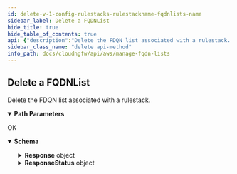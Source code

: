 ```yaml
---
id: delete-v-1-config-rulestacks-rulestackname-fqdnlists-name
sidebar_label: Delete a FQDNList
hide_title: true
hide_table_of_contents: true
api: {"description":"Delete the FDQN list associated with a rulestack. \n","operationId":"delete-v1-config-rulestacks-rulestackname-fqdnlists-name","parameters":[{"description":"The name of the rulestack.\n","in":"path","name":"rulestackname","required":true,"schema":{"type":"string"}},{"description":"The name of the FQDN list.\n","in":"path","name":"name","required":true,"schema":{"type":"string"}}],"requestBody":{"content":{"application/json":{"schema":{"additionalProperties":false,"properties":{},"title":"DeleteFqdnListRequest","type":"object"}}}},"responses":{"200":{"content":{"application/json":{"schema":{"additionalProperties":false,"properties":{"Response":{"description":"The API call response.\n","additionalProperties":false,"properties":{"FqdnListEntry":{"description":"The FQDN list entry.\n","additionalProperties":false,"properties":{"AuditComment":{"description":"Audit remarks.    \n","title":"Auditcomment","type":"string"},"Description":{"description":"The FQDN list description. \n","title":"Description","type":"string"},"FqdnList":{"description":"FQDN list.    \n","items":{"maxLength":255,"minLength":1,"pattern":"^[a-zA-Z0-9._-]+$","type":"string"},"title":"Fqdnlist","type":"array"},"UpdateToken":{"description":"Refresh token.\n","title":"Updatetoken","type":"string"}},"required":["FqdnList"],"title":"FqdnListDetails","type":"object"},"Name":{"description":"Name of the FQDN list.    \n","title":"Name","type":"string"},"RuleStackName":{"description":"Name of the rulestack. \n","title":"Rulestackname","type":"string"}},"title":"ResponseData","type":"object"},"ResponseStatus":{"description":"The API call response status.\n","additionalProperties":false,"properties":{"ErrorCode":{"default":0,"description":"Default value of a successful response is 0. Any other number indicates an error code.  \n\n400—HTTP bad request\n* InvalidRequestException—Operation failed due to invalid request. For example, unsupported parameter name or value in the request.\n* LimitExceededException—Operation failed due to violation in limit settings.\n* ResourceNotFoundException—Unable to locate a resource using the parameters you provided.\n* ThrottlingException—Operation failed due to throttling limitations.\n* AccessDeniedException—You do not have sufficient access to perform this action.\n\n500—Bad request \n* InternalServerError—Your request is valid but Cloud NGFW could not perform the operation due to a system issue.\n* InsufficientCapacityException—AWS currently does not have enough capacity to fulfill your request.\n","title":"Errorcode","type":"integer"},"Reason":{"description":"The error description.\n","title":"Reason","type":"string"}},"title":"Result","type":"object"}},"title":"DeleteFqdnListResponse","type":"object"}}},"description":"OK"}},"tags":["ManageFQDNLists"],"method":"delete","path":"/v1/config/rulestacks/{rulestackname}/fqdnlists/{name}","servers":[{"url":"https://api.us-east-1.aws.cloudngfw.paloaltonetworks.com"}],"jsonRequestBodyExample":{},"info":{"contact":{},"description":"Address objects with type Fully Qualified Domain Name (FQDN). An FQDN object provides further ease of use because DNS provides the FQDN resolution to the IP addresses instead of you needing to know the IP addresses and manually updating them every time the FQDN resolves to a new IP address.\n\nThese are the following formats for FQDN.  \n\n- Host names are composed of a sequence of labels concatenated with dots\n- Each label must be from 1 to 63 characters long\n- The entire host name, including the delimiting dots, has a maximum of 253 ASCII characters\n- DNS names can contain only alphabetical characters (A-Z), numeric characters (0-9), minus sign (-), and period (.)  \n\nFor more information, see [FQDN formats](https://en.wikipedia.org/wiki/Hostname).\n","title":"Manage FQDN Lists","version":"1.0.0"},"postman":{"name":"Delete a FQDNList","description":{"content":"Delete the FDQN list associated with a rulestack. \n","type":"text/plain"},"url":{"path":["v1","config","rulestacks",":rulestackname","fqdnlists",":name"],"host":["{{baseUrl}}"],"query":[],"variable":[{"disabled":false,"description":{"content":"(Required) The name of the rulestack.\n","type":"text/plain"},"type":"any","value":"","key":"rulestackname"},{"disabled":false,"description":{"content":"(Required) The name of the FQDN list.\n","type":"text/plain"},"type":"any","value":"","key":"name"}]},"header":[{"key":"Content-Type","value":"application/json"},{"key":"Accept","value":"application/json"}],"method":"DELETE","body":{"mode":"raw","raw":"\"\"","options":{"raw":{"language":"json"}}}}}
sidebar_class_name: "delete api-method"
info_path: docs/cloudngfw/api/aws/manage-fqdn-lists
---
```



## Delete a FQDNList



Delete the FDQN list associated with a rulestack. 


<details style={{"marginBottom":"1rem"}} data-collapsed={false} open={true}><summary style={{}}><strong>Path Parameters</strong></summary><div><ul><ParamsItem className={"paramsItem"} param={{"description":"The name of the rulestack.\n","in":"path","name":"rulestackname","required":true,"schema":{"type":"string"}}}></ParamsItem><ParamsItem className={"paramsItem"} param={{"description":"The name of the FQDN list.\n","in":"path","name":"name","required":true,"schema":{"type":"string"}}}></ParamsItem></ul></div></details><div><ApiTabs><TabItem label={"200"} value={"200"}><div>

OK

</div><div><details style={{}} data-collapsed={false} open={true}><summary style={{"textAlign":"left"}}><strong>Schema</strong></summary><div style={{"textAlign":"left","marginLeft":"1rem"}}></div><ul style={{"marginLeft":"1rem"}}><SchemaItem collapsible={true} className={"schemaItem"}><details style={{}}><summary style={{}}><strong>Response</strong><span style={{"opacity":"0.6"}}> object</span></summary><div style={{"marginLeft":"1rem"}}><div style={{"marginTop":".5rem","marginBottom":".5rem"}}>

The API call response.


</div><SchemaItem collapsible={true} className={"schemaItem"}><details style={{}}><summary style={{}}><strong>FqdnListEntry</strong><span style={{"opacity":"0.6"}}> object</span></summary><div style={{"marginLeft":"1rem"}}><div style={{"marginTop":".5rem","marginBottom":".5rem"}}>

The FQDN list entry.


</div><SchemaItem collapsible={false} name={"AuditComment"} required={false} schemaDescription={"Audit remarks.    \n"} schemaName={"Auditcomment"} qualifierMessage={undefined}></SchemaItem><SchemaItem collapsible={false} name={"Description"} required={false} schemaDescription={"The FQDN list description. \n"} schemaName={"Description"} qualifierMessage={undefined}></SchemaItem><SchemaItem collapsible={false} name={"FqdnList"} required={true} schemaDescription={"FQDN list.    \n"} schemaName={"string[]"} qualifierMessage={"**Possible values:** 1 ≤ length ≤ 255, Value must match regular expression `^[a-zA-Z0-9._-]+$`"}></SchemaItem><SchemaItem collapsible={false} name={"UpdateToken"} required={false} schemaDescription={"Refresh token.\n"} schemaName={"Updatetoken"} qualifierMessage={undefined}></SchemaItem></div></details></SchemaItem><SchemaItem collapsible={false} name={"Name"} required={false} schemaDescription={"Name of the FQDN list.    \n"} schemaName={"Name"} qualifierMessage={undefined}></SchemaItem><SchemaItem collapsible={false} name={"RuleStackName"} required={false} schemaDescription={"Name of the rulestack. \n"} schemaName={"Rulestackname"} qualifierMessage={undefined}></SchemaItem></div></details></SchemaItem><SchemaItem collapsible={true} className={"schemaItem"}><details style={{}}><summary style={{}}><strong>ResponseStatus</strong><span style={{"opacity":"0.6"}}> object</span></summary><div style={{"marginLeft":"1rem"}}><div style={{"marginTop":".5rem","marginBottom":".5rem"}}>

The API call response status.


</div><SchemaItem collapsible={false} name={"ErrorCode"} required={false} schemaDescription={"Default value of a successful response is 0. Any other number indicates an error code.  \n\n400—HTTP bad request\n* InvalidRequestException—Operation failed due to invalid request. For example, unsupported parameter name or value in the request.\n* LimitExceededException—Operation failed due to violation in limit settings.\n* ResourceNotFoundException—Unable to locate a resource using the parameters you provided.\n* ThrottlingException—Operation failed due to throttling limitations.\n* AccessDeniedException—You do not have sufficient access to perform this action.\n\n500—Bad request \n* InternalServerError—Your request is valid but Cloud NGFW could not perform the operation due to a system issue.\n* InsufficientCapacityException—AWS currently does not have enough capacity to fulfill your request.\n"} schemaName={"Errorcode"} qualifierMessage={undefined}></SchemaItem><SchemaItem collapsible={false} name={"Reason"} required={false} schemaDescription={"The error description.\n"} schemaName={"Reason"} qualifierMessage={undefined}></SchemaItem></div></details></SchemaItem></ul></details></div></TabItem></ApiTabs></div>
      